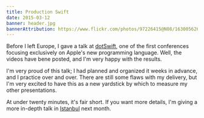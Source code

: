 ```yaml
---
title: Production Swift
date: 2015-03-12
banner: header.jpg
bannerAttribution: https://www.flickr.com/photos/97226415@N08/16300562689/in/faves-56453286@N04/
---
```


Before I left Europe, I gave a talk at [dotSwift](http://www.dotswift.io), one of the first conferences focusing exclusively on Apple's new programming language. Well, the videos have bene posted, and I'm very happy with the results.

<YouTube videoID="oMn4sspgrkQ" />

I'm very proud of this talk; I had planned and organized it weeks in advance, and I practice over and over. There are still some flaws with my delivery, but I'm very excited to have this as a new yardstick by which to measure my other presentations.

<SpeakerDeck videoID="79a7ada323a74a029909d03d3639288d" />

At under twenty minutes, it's fair short. If you want more details, I'm giving a more in-depth talk in [Istanbul](http://www.istanbultechtalks.com) next month.
